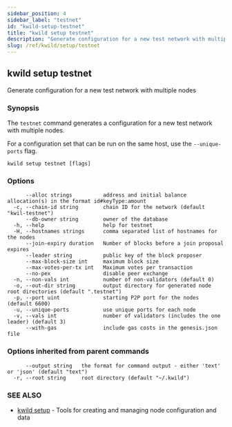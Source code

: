 ```yaml
---
sidebar_position: 4
sidebar_label: "testnet"
id: "kwild-setup-testnet"
title: "kwild setup testnet"
description: "Generate configuration for a new test network with multiple nodes"
slug: /ref/kwild/setup/testnet
---
```


## kwild setup testnet

Generate configuration for a new test network with multiple nodes

### Synopsis

The `testnet` command generates a configuration for a new test network with multiple nodes.

For a configuration set that can be run on the same host, use the `--unique-ports` flag.

```
kwild setup testnet [flags]
```

### Options

```
      --alloc strings          address and initial balance allocation(s) in the format id#keyType:amount
  -c, --chain-id string        chain ID for the network (default "kwil-testnet")
      --db-owner string        owner of the database
  -h, --help                   help for testnet
  -H, --hostnames strings      comma separated list of hostnames for the nodes
      --join-expiry duration   Number of blocks before a join proposal expires
      --leader string          public key of the block proposer
      --max-block-size int     maximum block size
      --max-votes-per-tx int   Maximum votes per transaction
      --no-pex                 disable peer exchange
  -n, --non-vals int           number of non-validators (default 0)
  -o, --out-dir string         output directory for generated node root directories (default ".testnet")
  -p, --port uint              starting P2P port for the nodes (default 6600)
  -u, --unique-ports           use unique ports for each node
  -v, --vals int               number of validators (includes the one leader) (default 3)
      --with-gas               include gas costs in the genesis.json file
```

### Options inherited from parent commands

```
      --output string   the format for command output - either 'text' or 'json' (default "text")
  -r, --root string     root directory (default "~/.kwild")
```

### SEE ALSO

* [kwild setup](/docs/ref/kwild/setup)	 - Tools for creating and managing node configuration and data

